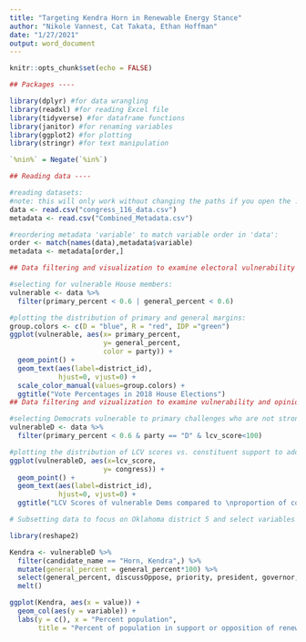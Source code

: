```yaml
---
title: "Targeting Kendra Horn in Renewable Energy Stance"
author: "Nikole Vannest, Cat Takata, Ethan Hoffman"
date: "1/27/2021"
output: word_document
---
```


```r
knitr::opts_chunk$set(echo = FALSE)

## Packages ----

library(dplyr) #for data wrangling
library(readxl) #for reading Excel file
library(tidyverse) #for dataframe functions
library(janitor) #for renaming variables
library(ggplot2) #for plotting
library(stringr) #for text manipulation

`%nin%` = Negate(`%in%`)

## Reading data ----

#reading datasets:
#note: this will only work without changing the paths if you open the .Rproj file
data <- read.csv("congress_116_data.csv")
metadata <- read.csv("Combined_Metadata.csv")
```

```r
#reordering metadata 'variable' to match variable order in 'data':
order <- match(names(data),metadata$variable)
metadata <- metadata[order,]

## Data filtering and visualization to examine electoral vulnerability ----

#selecting for vulnerable House members:
vulnerable <- data %>%
  filter(primary_percent < 0.6 | general_percent < 0.6)
```

```r
#plotting the distribution of primary and general margins:
group.colors <- c(D = "blue", R = "red", IDP ="green")
ggplot(vulnerable, aes(x= primary_percent, 
                       y= general_percent,
                       color = party)) + 
  geom_point() +
  geom_text(aes(label=district_id),
            hjust=0, vjust=0) +
  scale_color_manual(values=group.colors) + 
  ggtitle("Vote Percentages in 2018 House Elections")
## Data filtering and vizualization to examine vulnerability and opinion ----

#selecting Democrats vulnerable to primary challenges who are not strongest possible environmentalists:
vulnerableD <- data %>%
  filter(primary_percent < 0.6 & party == "D" & lcv_score<100)

#plotting the distribution of LCV scores vs. constituent support to address climate:
ggplot(vulnerableD, aes(x=lcv_score, 
                       y= congress)) + 
  geom_point() +
  geom_text(aes(label=district_id),
            hjust=0, vjust=0) +
  ggtitle("LCV Scores of vulnerable Dems compared to \nproportion of constituents that want more action from Congress")


```

```r
# Subsetting data to focus on Oklahoma district 5 and select variables

library(reshape2)

Kendra <- vulnerableD %>% 
  filter(candidate_name == "Horn, Kendra",) %>% 
  mutate(general_percent = general_percent*100) %>% 
  select(general_percent, discussOppose, priority, president, governor, localofficials, mediaweeklyOppose, timingOppose, affectweather) %>% 
  melt()

ggplot(Kendra, aes(x = value)) + 
  geom_col(aes(y = variable)) +
  labs(y = c(), x = "Percent population",
       title = "Percent of population in support or opposition of renewable energies")

```

